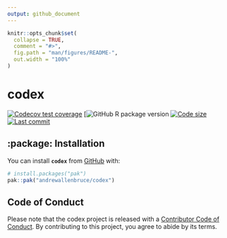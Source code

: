 ```yaml
---
output: github_document
---
```


<!-- README.md is generated from README.Rmd. Please edit that file -->

```r
knitr::opts_chunk$set(
  collapse = TRUE,
  comment = "#>",
  fig.path = "man/figures/README-",
  out.width = "100%"
)
```

# codex

<!-- badges: start -->
[![Codecov test coverage](https://codecov.io/gh/andrewallenbruce/codex/graph/badge.svg)](https://app.codecov.io/gh/andrewallenbruce/codex)
[![GitHub R package version](https://img.shields.io/github/r-package/v/andrewallenbruce/codex?style=flat-square&logo=R&label=Package&color=%23192a38)
[![Code size](https://img.shields.io/github/languages/code-size/andrewallenbruce/codex.svg)](https://github.com/andrewallenbruce/codex)
[![Last commit](https://img.shields.io/github/last-commit/andrewallenbruce/codex.svg)](https://github.com/andrewallenbruce/codex/commits/master)
<!-- badges: end -->

## :package: Installation

You can install **`codex`** from [GitHub](https://github.com/) with:

``` r
# install.packages("pak")
pak::pak("andrewallenbruce/codex")
```

## Code of Conduct

Please note that the codex project is released with a [Contributor Code of Conduct](https://contributor-covenant.org/version/2/1/CODE_OF_CONDUCT.html). By contributing to this project, you agree to abide by its terms.

